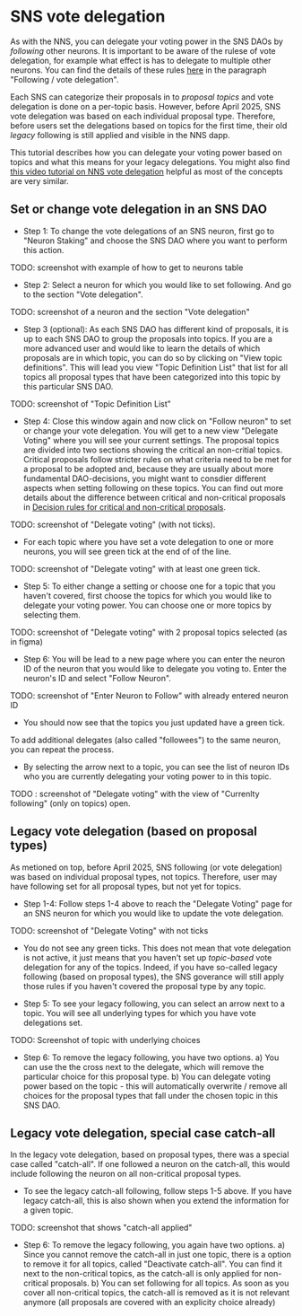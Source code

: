 # SNS vote delegation

As with the NNS, you can delegate your voting power in the SNS DAOs by _following_ other neurons. 
It is important to be aware of the rulese of vote delegation, for example what effect is has to delegate to multiple other neurons. You can find the details of these rules [here](https://learn.internetcomputer.org/hc/en-us/articles/34084687583252-Neurons) in the paragraph "Following / vote delegation".

Each SNS can categorize their proposals in to _proposal topics_ and vote delegation is done on a per-topic basis. 
However, before April 2025, SNS vote delegation was based on each individual proposal type. Therefore, before users set the delegations based on topics for the first time, their old _legacy_ following is still applied and visible in the NNS dapp. 

This tutorial describes how you can delegate your voting power based on topics and what this means for your legacy delegations. You might also find [this video tutorial on NNS vote delegation](https://www.youtube.com/watch?v=6BznC9p3w8w&list=PLuhDt1vhGcrclxfmztDd6OKE80dnrFmG6&index=5) helpful as most of the concepts are very similar.

## Set or change vote delegation in an SNS DAO

* Step 1: To change the vote delegations of an SNS neuron, first go to "Neuron Staking" and choose the SNS DAO where you want to perform this action. 

TODO: screenshot with example of how to get to neurons table

* Step 2: Select a neuron for which you would like to set following. And go to the section "Vote delegation".

TODO: screenshot of a neuron and the section "Vote delegation"

* Step 3 (optional): As each SNS DAO has different kind of proposals, it is up to each SNS DAO to group the proposals into topics. If you are a more advanced user and would like to learn the details of which proposals are in which topic, you can do so by clicking on "View topic definitions". This will lead you view "Topic Definition List" that list for all topics all proposal types that have been categorized into this topic by this particular SNS DAO.

TODO: screenshot of "Topic Definition List"

* Step 4: Close this window again and now click on "Follow neuron" to set or change your vote delegation. You will get to a new view "Delegate Voting" where you will see your current settings. The proposal topics are divided into two sections showing the critical an non-critial topics. Critical proposals follow stricter rules on what criteria need to be met for a proposal to be adopted and, because they are usually about more fundamental DAO-decisions, you might want to consdier different aspects when setting following on these topics. You can find out more details about the difference between critical and non-critical proposals in [Decision rules for critical and non-critical proposals](https://learn.internetcomputer.org/hc/en-us/articles/34146571133204-Proposals#h_01JJ75Z3FKG8Q9TE470AFBJ4VC).

TODO: screenshot of "Delegate voting" (with not ticks).

* For each topic where you have set a vote delegation to one or more neurons, you will see green tick at the end of of the line.

TODO: screenshot of "Delegate voting" with at least one green tick.

* Step 5: To either change a setting or choose one for a topic that you haven't covered, first choose the topics for which you would like to delegate your voting power. You can choose one or more topics by selecting them.

TODO: screenshot of "Delegate voting" with 2 proposal topics selected (as in figma)

* Step 6: You will be lead to a new page where you can enter the neuron ID of the neuron that you would like to delegate you voting to. Enter the neuron's ID and select "Follow Neuron".

TODO: screenshot of "Enter Neuron to Follow" with already entered neuron ID 

* You should now see that the topics you just updated have a green tick. 

To add additional delegates (also called "followees") to the same neuron, you can repeat the process. 

* By selecting the arrow next to a topic, you can see the list of neuron IDs who you are currently delegating your voting power to in this topic.

TODO : screenshot of "Delegate voting" with the view of "Currenlty following" (only on topics) open. 

## Legacy vote delegation (based on proposal types)

As metioned on top, before April 2025, SNS following (or vote delegation) was based on individual proposal types, not topics. Therefore, user may have following set for all proposal types, but not yet for topics.

* Step 1-4: Follow steps 1-4 above to reach the "Delegate Voting" page for an SNS neuron for which you would like to update the vote delegation.

TODO: screenshot of "Delegate Voting" with not ticks

* You do not see any green ticks. This does not mean that vote delegation is not active, it just means that you haven't set up _topic-based_ vote delegation for any of the topics. Indeed, if you have so-called legacy following (based on proposal types), the SNS goverance will still apply those rules if you haven't covered the proposal type by any topic.

* Step 5: To see your legacy following, you can select an arrow next to a topic. You will see all underlying types for which you have vote delegations set.

TODO: Screenshot of topic with underlying choices

* Step 6: To remove the legacy following, you have two options.
a) You can use the the cross next to the delegate, which will remove the particular choice for this proposal type. 
b) You can delegate voting power based on the topic - this will automatically overwrite / remove all choices for the proposal types that fall under the chosen topic in this SNS DAO. 

## Legacy vote delegation, special case catch-all
In the legacy vote delegation, based on proposal types, there was a special case called "catch-all". If one followed a neuron on the catch-all, this would include following the neuron on all non-critical proposal types. 

* To see the legacy catch-all following, follow steps 1-5 above. If you have legacy catch-all, this is also shown when you extend the information for a given topic.

TODO: screenshot that shows "catch-all applied"

* Step 6: To remove the legacy following, you again have two options.
a) Since you cannot remove the catch-all in just one topic, there is a option to remove it for all topics, called "Deactivate catch-all". You can find it next to the non-critical topics, as the catch-all is only applied for non-critical proposals.
b) You can set following for all topics. As soon as you cover all non-critical topics, the catch-all is removed as it is not relevant anymore (all proposals are covered with an explicity choice already)  

